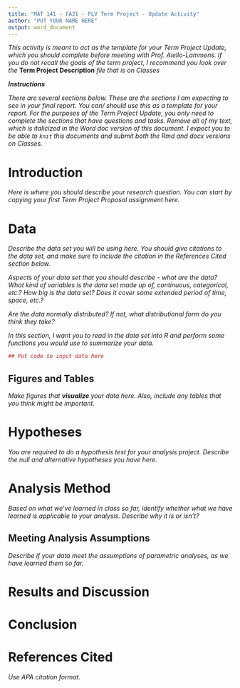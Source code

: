 ```yaml
---
title: "MAT 141 - FA21 - PLV Term Project - Update Activity"
author: "PUT YOUR NAME HERE"
output: word_document
---
```


*This activity is meant to act as the template for your Term Project Update, which you should complete before meeting with Prof. Aiello-Lammens. If you do not recall the goals of the term project, I recommend you look over the* **Term Project Description** *file that is on Classes*

***Instructions***

*There are several sections below. These are the sections I am expecting to see in your final report. You can/ should use this as a template for your report. For the purposes of the Term Project Update, you only need to complete the sections that have questions and tasks. Remove all of my text, which is italicized in the Word doc version of this document. I expect you to be able to `knit` this documents and submit both the Rmd and docx versions on Classes.*

# Introduction

*Here is where you should describe your research question. You can start by copying your first Term Project Proposal assignment here.*

# Data

*Describe the data set you will be using here. You should give citations to the data set, and make sure to include the citation in the References Cited section below.*

*Aspects of your data set that you should describe - what are the data? What kind of variables is the data set made up of, continuous, categorical, etc.? How big is the data set? Does it cover some extended period of time, space, etc.?*

*Are the data normally distributed? If not, what distributional form do you think they take?*

*In this section, I want you to read in the data set into R and perform some functions you would use to summarize your data.*

```r
## Put code to input data here
```


## Figures and Tables

*Make figures that **visualize** your data here. Also, include any tables that you think might be important.*

# Hypotheses

*You are required to do a hypothesis test for your analysis project. Describe the null and alternative hypotheses you have here.*

# Analysis Method

*Based on what we've learned in class so far, identify whether what we have learned is applicable to your analysis. Describe why it is or isn't?*

## Meeting Analysis Assumptions

*Describe if your data meet the assumptions of parametric analyses, as we have learned them so far.*

# Results and Discussion

# Conclusion

# References Cited

*Use APA citation format.*